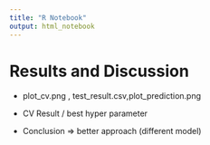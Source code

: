```yaml
---
title: "R Notebook"
output: html_notebook
---
```

# Results and Discussion

- plot_cv.png , test_result.csv,plot_prediction.png
- CV Result / best hyper parameter

- Conclusion
=> better approach (different model)